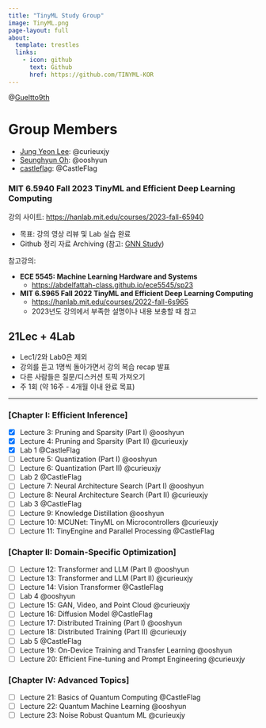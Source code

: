 ```yaml
---
title: "TinyML Study Group"
image: TinyML.png
page-layout: full
about:
  template: trestles
  links:
    - icon: github
      text: Github
      href: https://github.com/TINYML-KOR
---
```


@[Gueltto9th](https://github.com/orgs/geultto/teams/9th)

# Group Members
- [Jung Yeon Lee](https://github.com/curieuxjy): @curieuxjy
- [Seunghyun Oh](https://github.com/ooshyun): @ooshyun
- [castleflag](https://github.com/CastleFlag): @CastleFlag

### **MIT 6.5940 Fall 2023 TinyML and Efficient Deep Learning Computing**
강의 사이트: [https://hanlab.mit.edu/courses/2023-fall-65940](https://hanlab.mit.edu/courses/2023-fall-65940)

- 목표: 강의 영상 리뷰 및 Lab 실습 완료
- Github 정리 자료 Archiving (참고: [GNN Study](https://cs224w-kor.github.io/posts/lec04.html))

참고강의:

- **ECE 5545: Machine Learning Hardware and Systems** 
  - [https://abdelfattah-class.github.io/ece5545/sp23](https://abdelfattah-class.github.io/ece5545/sp23)
- **MIT 6.S965 Fall 2022 TinyML and Efficient Deep Learning Computing**
  - [https://hanlab.mit.edu/courses/2022-fall-6s965](https://hanlab.mit.edu/courses/2022-fall-6s965)
  - 2023년도 강의에서 부족한 설명이나 내용 보충할 때 참고
        
## **21Lec + 4Lab** 
- Lec1/2와 Lab0은 제외
- 강의를 듣고 1명씩 돌아가면서 강의 복습 recap 발표
- 다른 사람들은 질문/디스커션 토픽 가져오기
- 주 1회 (약 16주 - 4개월 이내 완료 목표)

---

### **[Chapter I: Efficient Inference]**
- [x]  Lecture 3: Pruning and Sparsity (Part I) @ooshyun
- [x]  Lecture 4: Pruning and Sparsity (Part II) @curieuxjy
- [x]  Lab 1 @CastleFlag
- [ ]  Lecture 5: Quantization (Part I) @ooshyun
- [ ]  Lecture 6: Quantization (Part II) @curieuxjy
- [ ]  Lab 2  @CastleFlag
- [ ]  Lecture 7: Neural Architecture Search (Part I) @ooshyun
- [ ]  Lecture 8: Neural Architecture Search (Part II) @curieuxjy
- [ ]  Lab 3 @CastleFlag
- [ ]  Lecture 9: Knowledge Distillation @ooshyun
- [ ]  Lecture 10: MCUNet: TinyML on Microcontrollers @curieuxjy
- [ ]  Lecture 11: TinyEngine and Parallel Processing @CastleFlag

### **[Chapter II: Domain-Specific Optimization]**
- [ ]  Lecture 12: Transformer and LLM (Part I) @ooshyun
- [ ]  Lecture 13: Transformer and LLM (Part II) @curieuxjy
- [ ]  Lecture 14: Vision Transformer @CastleFlag
- [ ]  Lab 4 @ooshyun
- [ ]  Lecture 15: GAN, Video, and Point Cloud @curieuxjy
- [ ]  Lecture 16: Diffusion Model @CastleFlag
- [ ]  Lecture 17: Distributed Training (Part I) @ooshyun
- [ ]  Lecture 18: Distributed Training (Part II) @curieuxjy
- [ ]  Lab 5 @CastleFlag
- [ ]  Lecture 19: On-Device Training and Transfer Learning @ooshyun
- [ ]  Lecture 20: Efficient Fine-tuning and Prompt Engineering @curieuxjy

### **[Chapter IV: Advanced Topics]**
- [ ]  Lecture 21: Basics of Quantum Computing @CastleFlag
- [ ]  Lecture 22: Quantum Machine Learning @ooshyun
- [ ]  Lecture 23: Noise Robust Quantum ML @curieuxjy